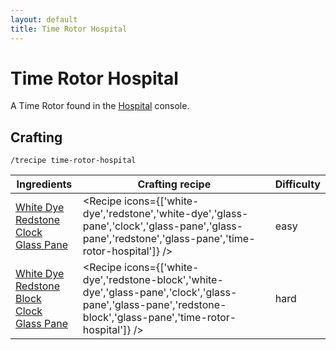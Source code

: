 ```yaml
---
layout: default
title: Time Rotor Hospital
---
```



Time Rotor Hospital
===================

A Time Rotor found in the [Hospital](/interiors#HOSPITAL) console.

## Crafting

`/trecipe time-rotor-hospital`

| Ingredients | Crafting recipe | Difficulty |
| ----------- | --------------- | ------------- |
| [White Dye](https://minecraft.wiki/w/White_Dye)<br/>[Redstone](https://minecraft.wiki/w/Redstone)<br/>[Clock](https://minecraft.wiki/w/Clock)<br/>[Glass Pane](https://minecraft.wiki/w/Glass_Pane) | <Recipe icons={['white-dye','redstone','white-dye','glass-pane','clock','glass-pane','glass-pane','redstone','glass-pane','time-rotor-hospital']} /> | easy |
| [White Dye](https://minecraft.wiki/w/White_Dye)<br/>[Redstone Block](https://minecraft.wiki/w/Redstone_Block)<br/>[Clock](https://minecraft.wiki/w/Clock)<br/>[Glass Pane](https://minecraft.wiki/w/Glass_Pane) | <Recipe icons={['white-dye','redstone-block','white-dye','glass-pane','clock','glass-pane','glass-pane','redstone-block','glass-pane','time-rotor-hospital']} /> | hard |
